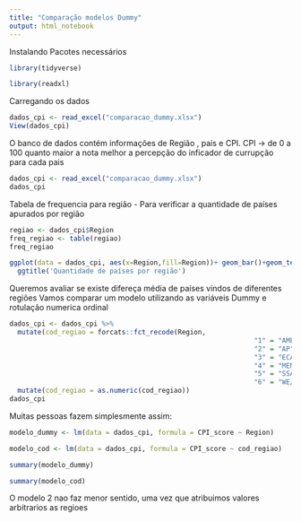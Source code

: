 ```yaml
---
title: "Comparação modelos Dummy"
output: html_notebook
---
```


Instalando Pacotes necessários
```r
library(tidyverse)

library(readxl)
```

Carregando os dados
```r
dados_cpi <- read_excel("comparacao_dummy.xlsx")
View(dados_cpi)
```
O banco de dados contém informações de Região , país e CPI.
CPI -> de 0 a 100 quanto maior a nota melhor a percepção do inficador de currupção para cada pais 

```r
dados_cpi <- read_excel("comparacao_dummy.xlsx")
dados_cpi
```

Tabela de frequencia para região - Para verificar a quantidade de países apurados por região
```r
regiao <- dados_cpi$Region
freq_regiao <- table(regiao)
freq_regiao
```

```r
ggplot(data = dados_cpi, aes(x=Region,fill=Region))+ geom_bar()+geom_text(aes(label=..count..),stat="count")+
  ggtitle('Quantidade de países por região')
```

Queremos avaliar se existe difereça média de países vindos de diferentes regiões
Vamos comparar um modelo utilizando as variáveis Dummy e rotulação numerica ordinal


```r
dados_cpi <- dados_cpi %>%
  mutate(cod_regiao = forcats::fct_recode(Region,
                                                             "1" = "AME",
                                                             "2" = "AP",
                                                             "3" = "ECA",
                                                             "4" = "MENA",
                                                             "5" = "SSA",
                                                             "6" = "WE/EU"))%>%
  mutate(cod_regiao = as.numeric(cod_regiao))
dados_cpi
```


Muitas pessoas fazem simplesmente assim:



```r
modelo_dummy <- lm(data = dados_cpi, formula = CPI_score ~ Region) 

modelo_cod <- lm(data = dados_cpi, formula = CPI_score ~ cod_regiao)
```

```r
summary(modelo_dummy)
```


```r
summary(modelo_cod)
```

O modelo 2 nao faz menor sentido, uma vez que atribuimos valores arbitrarios as regioes 

